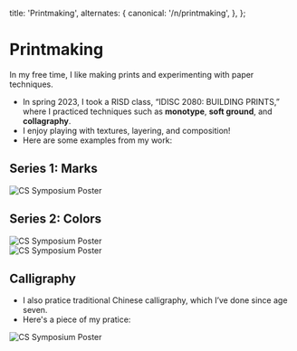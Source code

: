 

  title: 'Printmaking',
  alternates: {
    canonical: '/n/printmaking',
  },
};

# Printmaking

<AnimatedName />

In my free time, I like making prints and experimenting with paper techniques. 

- In spring 2023, I took a RISD class, “IDISC 2080: BUILDING PRINTS,” where I practiced techniques such as **monotype**, **soft ground**, and **collagraphy**. 
- I enjoy playing with textures, layering, and composition!
- Here are some examples from my work:

## Series 1: Marks

<div className="border border-gray-200  rounded-md p-4">
  <Image src={print1} alt="CS Symposium Poster" />
</div>

## Series 2: Colors

<div className="border border-gray-200  rounded-md p-4">
  <Image src={print2} alt="CS Symposium Poster" />
</div>

<div className="border border-gray-200  rounded-md p-4">
  <Image src={print3} alt="CS Symposium Poster" />
</div>

## Calligraphy

- I also pratice traditional Chinese calligraphy, which I’ve done since age seven.
- Here's a piece of my pratice:

<div className="border border-gray-200  rounded-md p-4">
  <Image src={calligraphy} alt="CS Symposium Poster" />
</div>